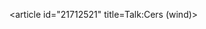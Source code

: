 <article id="21712521" title=Talk:Cers (wind)>
	<talkpage id="21712521" title="Talk:Cers (wind)">
{{Meteorology|class=stub|importance=}}
	</talkpage>
</article>